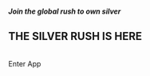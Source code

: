 
##### Join the global rush to own silver
## THE SILVER RUSH IS HERE
<br/>
<Link
  target="_blank"
  rel="noreferrer"
  href='/'
  className={cn(buttonVariants({ variant: 'primary', size: 'lg' }), 'not-typography')}
>Enter App</Link>